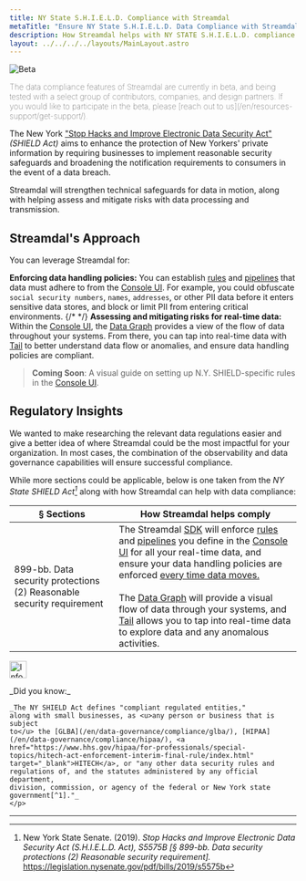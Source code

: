 ```yaml
---
title: NY State S.H.I.E.L.D. Compliance with Streamdal
metaTitle: "Ensure NY State S.H.I.E.L.D. Data Compliance with Streamdal"
description: How Streamdal helps with NY STATE S.H.I.E.L.D. compliance
layout: ../../../../layouts/MainLayout.astro
---
```



<Changes />

<Notification type="checked">
  <img src={beta} alt="Beta" />
  <p style="font-weight: lighter;">The data compliance features of Streamdal 
  are currently in beta, and being tested with a select group of contributors, 
  companies, and design partners. If you would like to participate in the beta, 
  please 
  [reach out to us](/en/resources-support/get-support/).</p>
</Notification>

The New York <a href="https://www.nysenate.gov/legislation/bills/2019/S5575" target="_blank">"Stop Hacks and Improve Electronic Data Security Act"</a> 
_(SHIELD Act)_ aims to enhance the protection of New Yorkers' private information 
by requiring businesses to implement reasonable security safeguards and 
broadening the notification requirements to consumers in the event of a data 
breach.

Streamdal will strengthen technical safeguards for data in motion, along with 
helping assess and mitigate risks with data processing and transmission.

## Streamdal's Approach

You can leverage Streamdal for:

**Enforcing data handling policies:** You can establish <a href="/en/resources-support/glossary/#rule-or-step" class="pkeyword">rules</a> and <a href="/en/resources-support/glossary/#pipeline-or-ruleset" class="pkeyword">pipelines</a> that data must adhere to from the [Console UI](/en/core-components/console-ui/). For example, you could obfuscate `social security numbers`, `names`, `addresses`, or other PII data before it enters sensitive data stores, and block or limit PII from entering critical environments.
{/* */}
**Assessing and mitigating risks for real-time data:** Within the [Console UI](/en/core-components/console-ui/), the [Data Graph](/en/core-components/console-ui#data-graph) provides a view of the flow of data throughout your systems. From there, you can tap into real-time data with [Tail](/en/guides/tail/) to better understand data flow or anomalies, and ensure data handling policies are compliant.

> **Coming Soon**: A visual guide on setting up N.Y. SHIELD-specific rules in the 
[Console UI](/en/core-components/console-ui/).

## Regulatory Insights

We wanted to make researching the relevant data regulations easier and give a 
better idea of where Streamdal could be the most impactful for your 
organization. In most cases, the combination of the observability and data 
governance capabilities will ensure successful compliance. 

While more sections could be applicable, below is one taken from the 
_NY State SHIELD Act[^1]_ along with how Streamdal can help with data 
compliance:

| § Sections | How Streamdal helps comply |
|-|-|
| 899-bb. Data security protections (2) Reasonable security requirement | The Streamdal [SDK](/en/core-components/sdk/) will enforce [rules](/en/resources-support/glossary/#rule-or-step) and [pipelines](/en/resources-support/glossary/#pipeline-or-ruleset) you define in the [Console UI](/en/core-components/console-ui/) for all your real-time data, and ensure your data handling policies are enforced <u>every time data moves.</u> <br /><br /> The [Data Graph](/en/core-components/console-ui#data-graph) will provide a visual flow of data through your systems, and [Tail](/en/guides/tail/) allows you to tap into real-time data to explore data and any anomalous activities. |

<Notification type="information">
  <img src={info} alt="Information" width="30px" height="30px" />
  <div class="prose-md prose-p:my-2 prose-a:text-purple-dark prose-a:underline">
    <p>
    _Did you know:_
    
    _The NY SHIELD Act defines "compliant regulated entities," 
    along with small businesses, as <u>any person or business that is subject 
    to</u> the [GLBA](/en/data-governance/compliance/glba/), [HIPAA](/en/data-governance/compliance/hipaa/), <a href="https://www.hhs.gov/hipaa/for-professionals/special-topics/hitech-act-enforcement-interim-final-rule/index.html" target="_blank">HITECH</a>, or "any other data security rules and 
    regulations of, and the statutes administered by any official department, 
    division, commission, or agency of the federal or New York state 
    government[^1]."_
    </p>
  </div>
</Notification>

___

[^1]: New York State Senate. (2019). _Stop Hacks and Improve Electronic Data Security Act (S.H.I.E.L.D. Act), S5575B [§ 899-bb. Data security protections (2) Reasonable security requirement]._ https://legislation.nysenate.gov/pdf/bills/2019/s5575b